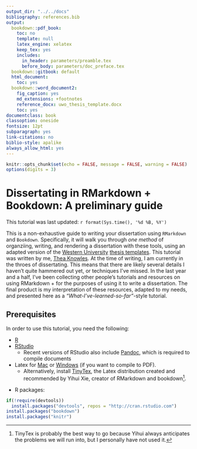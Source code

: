 ```yaml
--- 
output_dir: "../../docs"
bibliography: references.bib
output:
  bookdown::pdf_book:
    toc: no
    template: null
    latex_engine: xelatex
    keep_tex: yes
    includes:
      in_header: parameters/preamble.tex
      before_body: parameters/doc_preface.tex
  bookdown::gitbook: default
  html_document:
    toc: yes
  bookdown::word_document2:
    fig_caption: yes
    md_extensions: +footnotes
    reference_docx: uwo_thesis_template.docx
    toc: yes
documentclass: book
classoption: oneside
fontsize: 12pt
subparagraph: yes
link-citations: no
biblio-style: apalike
always_allow_html: yes
---
```

```r
knitr::opts_chunk$set(echo = FALSE, message = FALSE, warning = FALSE)
options(digits = 3)
```

# Dissertating in RMarkdown + Bookdown: A preliminary guide

This tutorial was last updated: `r format(Sys.time(), '%d %B, %Y')`

This is a non-exhaustive guide to writing your dissertation using `RMarkdown` and `Bookdown`. 
Specifically, it will walk you through *one method* of organziing, writing, and rendering a dissertation with these tools, using an adapted version of the [Western University](uwo.ca) [thesis templates](https://grad.uwo.ca/academics/thesis/formatting.html).
This tutorial was written by me, [Thea Knowles](theaknowles.com). At the time of writing, I am currently in the throes of dissertating. This means that there are likely several details I haven't quite hammered out yet, or techniques I've missed. In the last year and a half, I've been collecting other people's tutorials and resources on using RMarkdown + for the purposes of using it to write a dissertation. The final product is my interpretation of these resources, adapted to my needs, and presented here as a *"What-I've-learned-so-far"*-style tutorial.

## Prerequisites

In order to use this tutorial, you need the following:

- [R](https://www.r-project.org/)
- [RStudio](https://www.rstudio.com/products/rstudio/download/)
  - Recent versions of RStudio also include [Pandoc](), which is required to compile documents
- Latex for [Mac](https://tug.org/mactex/mactex-download.html) or [Windows](https://miktex.org/download) (if you want to compile to PDF).
  - Alternatively, install [TinyTex](https://yihui.name/tinytex/), the Latex distribution created and recommended by Yihui Xie, creator of RMarkdown and bookdown[^139].

[^139]: TinyTex is probably the best way to go because Yihui always anticipates the problems we will run into, but I personally have not used it.

- R packages:

```r
if(!require(devtools))
  install.packages("devtools", repos = "http://cran.rstudio.com")
install.packages("bookdown")
install.packages("knitr")

```


